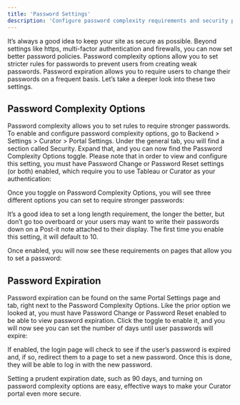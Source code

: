 ```yaml
---
title: 'Password Settings'
description: 'Configure password complexity requirements and security policies for enhanced site security'
---
```


It’s always a good idea to keep your site as secure as possible. Beyond settings like https, multi-factor authentication
and firewalls, you can now set better password policies. Password complexity options allow you to set stricter rules for
passwords to prevent users from creating weak passwords. Password expiration allows you to require users to change their
passwords on a frequent basis. Let’s take a deeper look into these two settings.

## Password Complexity Options

Password complexity allows you to set rules to require stronger passwords. To enable and configure password complexity
options, go to Backend > Settings > Curator > Portal Settings. Under the general tab, you will find a section called
Security. Expand that, and you can now find the Password Complexity Options toggle. Please note that in order to view
and configure this setting, you must have Password Change or Password Reset settings (or both) enabled, which require
you to use Tableau or Curator as your authentication:

Once you toggle on Password Complexity Options, you will see three different options you can set to require stronger passwords:

It’s a good idea to set a long length requirement, the longer the better, but don’t go too overboard or your users may
want to write their passwords down on a Post-it note attached to their display. The first time you enable this setting,
it will default to 10.

Once enabled, you will now see these requirements on pages that allow you to set a password:

## Password Expiration

Password expiration can be found on the same Portal Settings page and tab, right next to the Password Complexity
Options. Like the prior option we looked at, you must have Password Change or Password Reset enabled to be able to view
password expiration. Click the toggle to enable it, and you will now see you can set the number of days until user
passwords will expire:

If enabled, the login page will check to see if the user’s password is expired and, if so, redirect them to a page to
set a new password. Once this is done, they will be able to log in with the new password.

Setting a prudent expiration date, such as 90 days, and turning on password complexity options are easy, effective ways
to make your Curator portal even more secure.
